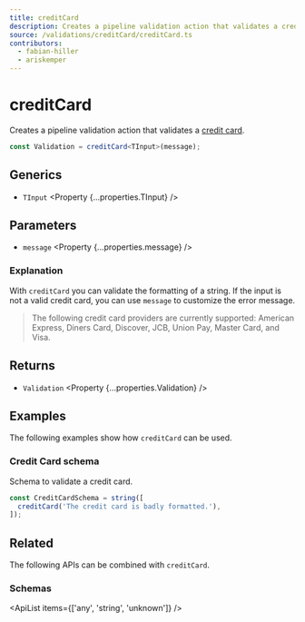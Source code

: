 ```yaml
---
title: creditCard
description: Creates a pipeline validation action that validates a credit card.
source: /validations/creditCard/creditCard.ts
contributors:
  - fabian-hiller
  - ariskemper
---
```



# creditCard

Creates a pipeline validation action that validates a [credit card](https://en.wikipedia.org/wiki/Payment_card_number).

```ts
const Validation = creditCard<TInput>(message);
```

## Generics

- `TInput` <Property {...properties.TInput} />

## Parameters

- `message` <Property {...properties.message} />

### Explanation

With `creditCard` you can validate the formatting of a string. If the input is not a valid credit card, you can use `message` to customize the error message.

> The following credit card providers are currently supported: American Express, Diners Card, Discover, JCB, Union Pay, Master Card, and Visa.

## Returns

- `Validation` <Property {...properties.Validation} />

## Examples

The following examples show how `creditCard` can be used.

### Credit Card schema

Schema to validate a credit card.

```ts
const CreditCardSchema = string([
  creditCard('The credit card is badly formatted.'),
]);
```

## Related

The following APIs can be combined with `creditCard`.

### Schemas

<ApiList items={['any', 'string', 'unknown']} />
